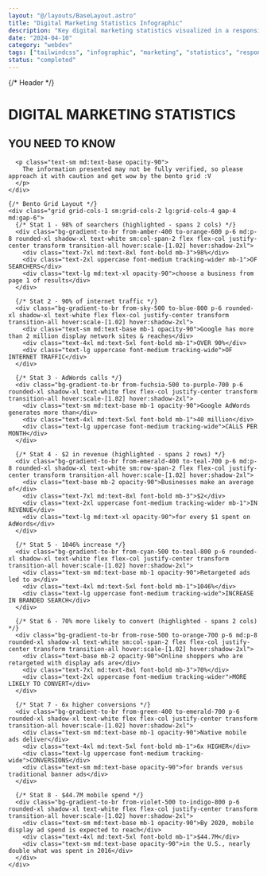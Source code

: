 ```yaml
---
layout: "@/layouts/BaseLayout.astro"
title: "Digital Marketing Statistics Infographic"
description: "Key digital marketing statistics visualized in a responsive bento grid"
date: "2024-04-10"
category: "webdev"
tags: ["tailwindcss", "infographic", "marketing", "statistics", "responsive", "bento-grid"]
status: "completed"
---
```


<div class="bg-gradient-to-br from-indigo-600 via-blue-700 to-sky-500 w-full min-h-screen p-6 sm:p-8 md:p-12 flex flex-col items-center justify-center">
  <div class="max-w-6xl w-full mx-auto">
    {/* Header */}
    <div class="text-center text-white mb-10 md:mb-16">
      <h1 class="text-4xl md:text-5xl lg:text-6xl font-bold mb-3 tracking-tight">DIGITAL MARKETING STATISTICS</h1>
      <h2 class="text-xl md:text-2xl lg:text-3xl font-medium tracking-wide">YOU NEED TO KNOW</h2>

      <p class="text-sm md:text-base opacity-90">
        The information presented may not be fully verified, so please approach it with caution and get wow by the bento grid :V
      </p>
    </div>

    {/* Bento Grid Layout */}
    <div class="grid grid-cols-1 sm:grid-cols-2 lg:grid-cols-4 gap-4 md:gap-6">
      {/* Stat 1 - 98% of searchers (highlighted - spans 2 cols) */}
      <div class="bg-gradient-to-br from-amber-400 to-orange-600 p-6 md:p-8 rounded-xl shadow-xl text-white sm:col-span-2 flex flex-col justify-center transform transition-all hover:scale-[1.02] hover:shadow-2xl">
        <div class="text-7xl md:text-8xl font-bold mb-3">98%</div>
        <div class="text-2xl uppercase font-medium tracking-wider mb-1">OF SEARCHERS</div>
        <div class="text-lg md:text-xl opacity-90">choose a business from page 1 of results</div>
      </div>

      {/* Stat 2 - 90% of internet traffic */}
      <div class="bg-gradient-to-br from-sky-500 to-blue-800 p-6 rounded-xl shadow-xl text-white flex flex-col justify-center transform transition-all hover:scale-[1.02] hover:shadow-2xl">
        <div class="text-sm md:text-base mb-1 opacity-90">Google has more than 2 million display network sites & reaches</div>
        <div class="text-4xl md:text-5xl font-bold mb-1">OVER 90%</div>
        <div class="text-lg uppercase font-medium tracking-wide">OF INTERNET TRAFFIC</div>
      </div>

      {/* Stat 3 - AdWords calls */}
      <div class="bg-gradient-to-br from-fuchsia-500 to-purple-700 p-6 rounded-xl shadow-xl text-white flex flex-col justify-center transform transition-all hover:scale-[1.02] hover:shadow-2xl">
        <div class="text-sm md:text-base mb-1 opacity-90">Google AdWords generates more than</div>
        <div class="text-4xl md:text-5xl font-bold mb-1">40 million</div>
        <div class="text-lg uppercase font-medium tracking-wide">CALLS PER MONTH</div>
      </div>

      {/* Stat 4 - $2 in revenue (highlighted - spans 2 rows) */}
      <div class="bg-gradient-to-br from-emerald-400 to-teal-700 p-6 md:p-8 rounded-xl shadow-xl text-white sm:row-span-2 flex flex-col justify-center transform transition-all hover:scale-[1.02] hover:shadow-2xl">
        <div class="text-base mb-2 opacity-90">Businesses make an average of</div>
        <div class="text-7xl md:text-8xl font-bold mb-3">$2</div>
        <div class="text-2xl uppercase font-medium tracking-wider mb-1">IN REVENUE</div>
        <div class="text-lg md:text-xl opacity-90">for every $1 spent on AdWords</div>
      </div>

      {/* Stat 5 - 1046% increase */}
      <div class="bg-gradient-to-br from-cyan-500 to-teal-800 p-6 rounded-xl shadow-xl text-white flex flex-col justify-center transform transition-all hover:scale-[1.02] hover:shadow-2xl">
        <div class="text-sm md:text-base mb-1 opacity-90">Retargeted ads led to a</div>
        <div class="text-4xl md:text-5xl font-bold mb-1">1046%</div>
        <div class="text-lg uppercase font-medium tracking-wide">INCREASE IN BRANDED SEARCH</div>
      </div>

      {/* Stat 6 - 70% more likely to convert (highlighted - spans 2 cols) */}
      <div class="bg-gradient-to-br from-rose-500 to-orange-700 p-6 md:p-8 rounded-xl shadow-xl text-white sm:col-span-2 flex flex-col justify-center transform transition-all hover:scale-[1.02] hover:shadow-2xl">
        <div class="text-base mb-2 opacity-90">Online shoppers who are retargeted with display ads are</div>
        <div class="text-7xl md:text-8xl font-bold mb-3">70%</div>
        <div class="text-2xl uppercase font-medium tracking-wider">MORE LIKELY TO CONVERT</div>
      </div>

      {/* Stat 7 - 6x higher conversions */}
      <div class="bg-gradient-to-br from-green-400 to-emerald-700 p-6 rounded-xl shadow-xl text-white flex flex-col justify-center transform transition-all hover:scale-[1.02] hover:shadow-2xl">
        <div class="text-sm md:text-base mb-1 opacity-90">Native mobile ads deliver</div>
        <div class="text-4xl md:text-5xl font-bold mb-1">6x HIGHER</div>
        <div class="text-lg uppercase font-medium tracking-wide">CONVERSIONS</div>
        <div class="text-sm md:text-base opacity-90">for brands versus traditional banner ads</div>
      </div>

      {/* Stat 8 - $44.7M mobile spend */}
      <div class="bg-gradient-to-br from-violet-500 to-indigo-800 p-6 rounded-xl shadow-xl text-white flex flex-col justify-center transform transition-all hover:scale-[1.02] hover:shadow-2xl">
        <div class="text-sm md:text-base mb-1 opacity-90">By 2020, mobile display ad spend is expected to reach</div>
        <div class="text-4xl md:text-5xl font-bold mb-1">$44.7M</div>
        <div class="text-sm md:text-base opacity-90">in the U.S., nearly double what was spent in 2016</div>
      </div>
    </div>
  </div>
</div>
